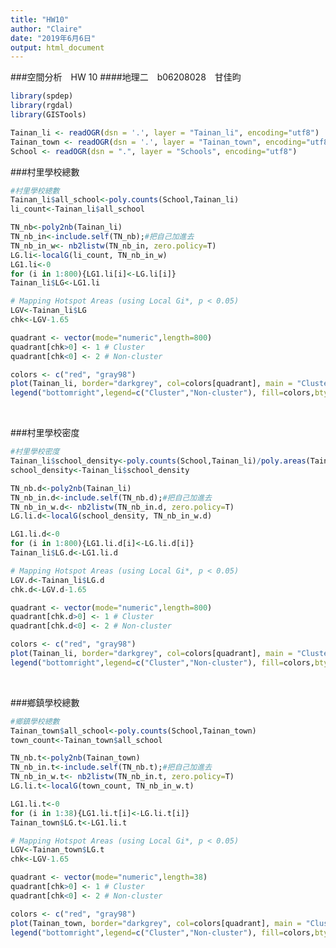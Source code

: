 ```yaml
---
title: "HW10"
author: "Claire"
date: "2019年6月6日"
output: html_document
---
```

###空間分析　HW 10
####地理二　b06208028　甘佳昀

```r
library(spdep)
library(rgdal)
library(GISTools)

Tainan_li <- readOGR(dsn = '.', layer = "Tainan_li", encoding="utf8")
Tainan_town <- readOGR(dsn = '.', layer = "Tainan_town", encoding="utf8")
School <- readOGR(dsn = ".", layer = "Schools", encoding="utf8")
```
###村里學校總數
```r
#村里學校總數
Tainan_li$all_school<-poly.counts(School,Tainan_li)
li_count<-Tainan_li$all_school

TN_nb<-poly2nb(Tainan_li)
TN_nb_in<-include.self(TN_nb);#把自己加進去
TN_nb_in_w<- nb2listw(TN_nb_in, zero.policy=T)
LG.li<-localG(li_count, TN_nb_in_w)
LG1.li<-0
for (i in 1:800){LG1.li[i]<-LG.li[i]}
Tainan_li$LG<-LG1.li

# Mapping Hotspot Areas (using Local Gi*, p < 0.05)
LGV<-Tainan_li$LG
chk<-LGV-1.65

quadrant <- vector(mode="numeric",length=800)
quadrant[chk>0] <- 1 # Cluster
quadrant[chk<0] <- 2 # Non-cluster

colors <- c("red", "gray98")
plot(Tainan_li, border="darkgrey", col=colors[quadrant], main = "Cluster Map: School counts by li")
legend("bottomright",legend=c("Cluster","Non-cluster"), fill=colors,bty="n",cex=0.7,y.intersp=1,x.intersp=1)
```

<br/>

###村里學校密度
```r
#村里學校密度
Tainan_li$school_density<-poly.counts(School,Tainan_li)/poly.areas(Tainan_li)*10^6
school_density<-Tainan_li$school_density

TN_nb.d<-poly2nb(Tainan_li)
TN_nb_in.d<-include.self(TN_nb.d);#把自己加進去
TN_nb_in_w.d<- nb2listw(TN_nb_in.d, zero.policy=T)
LG.li.d<-localG(school_density, TN_nb_in_w.d)

LG1.li.d<-0
for (i in 1:800){LG1.li.d[i]<-LG.li.d[i]}
Tainan_li$LG.d<-LG1.li.d

# Mapping Hotspot Areas (using Local Gi*, p < 0.05)
LGV.d<-Tainan_li$LG.d
chk.d<-LGV.d-1.65

quadrant <- vector(mode="numeric",length=800)
quadrant[chk.d>0] <- 1 # Cluster
quadrant[chk.d<0] <- 2 # Non-cluster

colors <- c("red", "gray98")
plot(Tainan_li, border="darkgrey", col=colors[quadrant], main = "Cluster Map: School density by li")
legend("bottomright",legend=c("Cluster","Non-cluster"), fill=colors,bty="n",cex=0.7,y.intersp=1,x.intersp=1)
```

<br/>

###鄉鎮學校總數
```r
#鄉鎮學校總數
Tainan_town$all_school<-poly.counts(School,Tainan_town)
town_count<-Tainan_town$all_school

TN_nb.t<-poly2nb(Tainan_town)
TN_nb_in.t<-include.self(TN_nb.t);#把自己加進去
TN_nb_in_w.t<- nb2listw(TN_nb_in.t, zero.policy=T)
LG.li.t<-localG(town_count, TN_nb_in_w.t)

LG1.li.t<-0
for (i in 1:38){LG1.li.t[i]<-LG.li.t[i]}
Tainan_town$LG.t<-LG1.li.t

# Mapping Hotspot Areas (using Local Gi*, p < 0.05)
LGV<-Tainan_town$LG.t
chk<-LGV-1.65

quadrant <- vector(mode="numeric",length=38)
quadrant[chk>0] <- 1 # Cluster
quadrant[chk<0] <- 2 # Non-cluster

colors <- c("red", "gray98")
plot(Tainan_town, border="darkgrey", col=colors[quadrant], main = "Cluster Map: School counts by li")
legend("bottomright",legend=c("Cluster","Non-cluster"), fill=colors,bty="n",cex=0.7,y.intersp=1,x.intersp=1)
```




























